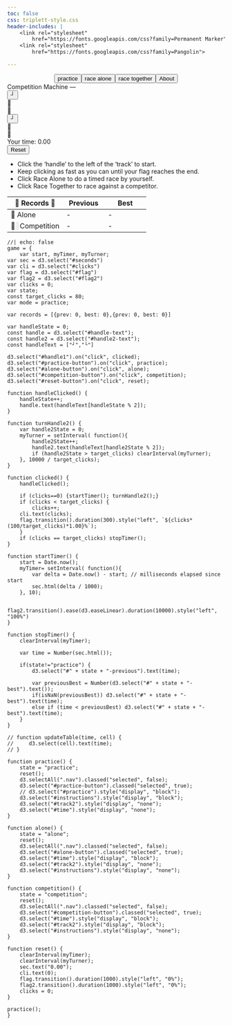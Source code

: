 ```yaml
---
toc: false
css: triplett-style.css
header-includes: |
    <link rel="stylesheet" 
        href="https://fonts.googleapis.com/css?family=Permanent Marker">
    <link rel="stylesheet"
        href="https://fonts.googleapis.com/css?family=Pangolin">

---
```



<div class="game-select" style="width: 100%; display: flex; justify-content: center; font-family: Permanent Marker;">
<button id="practice-button" class="nav">practice</button>
<button id="alone-button" class="nav">race alone</button>
<button id="competition-button" class="nav">race together</button>
<button id="about-button" class="nav">About</button>
</div>

    
<div class="title">Competition Machine &mdash; </div>

<div class="machine">

<div id="track" class="track">
<button type="button" id="handle1" class="handle"><span id="handle-text">┘</span></button>
<div id="finish" class="finish">🏁</div>
<div id="flag" class="flag">🚩</div>
</div>

<div id="track2" class="track">
<button id="handle2" class="handle"><span id="handle2-text">┘</span></button>
<div id="finish"class="finish">🏁</div>
<div id="flag2" class="flag">🚩</div>
</div>

</div>
    
<div id="time"><span>Your time: </span><span id="seconds">0.00</span></div>
<button id="reset-button" class="reset-button nav">Reset</button>
    

<div id="instructions">
<ul>
    <li>Click the 'handle' to the left of the 'track' to start.</li>
    <li>Keep clicking as fast as you can until your flag reaches the end.</li>
    <li>Click Race Alone to do a timed race by yourself.</li>
    <li>Click Race Together to race against a competitor.</li>
</ul>
</div>

<div id="records">
    
<table id="records-table">
    <colgroup>
        <col span="1" style="width: 40%; text-align: right;">
        <col span="1" style="width: 30%;">
        <col span="1" style="width: 30%;">
      </colgroup>
    <thead><th>👑 Records 👑</th><th>Previous</th><th>Best</th></thead>
    <tr><td>🚩 Alone</td><td><span id="alone-previous">-</span></td><td><span id="alone-best">-</span></td></tr>
    <tr><td>🚩<span style="filter: invert(1);">🚩</span>Competition</td><td><span id="competition-previous">-</span></td><td><span id="competition-best">-</span></td></tr>
</table>
</div>


```ojs
//| echo: false
game = {
    var start, myTimer, myTurner;
var sec = d3.select("#seconds")
var cli = d3.select("#clicks")
var flag = d3.select("#flag")
var flag2 = d3.select("#flag2")
var clicks = 0;
var state;
const target_clicks = 80;
var mode = practice;

var records = [{prev: 0, best: 0},{prev: 0, best: 0}]

var handleState = 0;
const handle = d3.select("#handle-text");
const handle2 = d3.select("#handle2-text");
const handleText = ["┘","└"]

d3.select("#handle1").on("click", clicked);
d3.select("#practice-button").on("click", practice);
d3.select("#alone-button").on("click", alone);
d3.select("#competition-button").on("click", competition);
d3.select("#reset-button").on("click", reset);

function handleClicked() {
    handleState++;
    handle.text(handleText[handleState % 2]);
}

function turnHandle2() {
    var handle2State = 0;
    myTurner = setInterval( function(){
        handle2State++;
        handle2.text(handleText[handle2State % 2]);
        if (handle2State > target_clicks) clearInterval(myTurner);
    }, 10000 / target_clicks);
}

function clicked() {
    handleClicked();
    
    if (clicks==0) {startTimer(); turnHandle2();}
    if (clicks < target_clicks) {
        clicks++;
    cli.text(clicks);
    flag.transition().duration(300).style("left", `${clicks*(100/target_clicks)*1.00}%`);
    } 
    if (clicks == target_clicks) stopTimer();
}

function startTimer() {
    start = Date.now();
    myTimer= setInterval( function(){
        var delta = Date.now() - start; // milliseconds elapsed since start
        sec.html(delta / 1000);
    }, 10);

    flag2.transition().ease(d3.easeLinear).duration(10000).style("left", "100%")
}

function stopTimer() {
    clearInterval(myTimer);

    var time = Number(sec.html());

    if(state!="practice") {
        d3.select("#" + state + "-previous").text(time);

        var previousBest = Number(d3.select("#" + state + "-best").text());
        if(isNaN(previousBest)) d3.select("#" + state + "-best").text(time);
        else if (time < previousBest) d3.select("#" + state + "-best").text(time);
    }
}

// function updateTable(time, cell) {
//     d3.select(cell).text(time);
// }

function practice() {
    state = "practice";
    reset();
    d3.selectAll(".nav").classed("selected", false);
    d3.select("#practice-button").classed("selected", true);
    // d3.select("#practice").style("display", "block");
    d3.select("#instructions").style("display", "block");
    d3.select("#track2").style("display", "none");
    d3.select("#time").style("display", "none");
}

function alone() {
    state = "alone";
    reset();
    d3.selectAll(".nav").classed("selected", false);
    d3.select("#alone-button").classed("selected", true);
    d3.select("#time").style("display", "block");
    d3.select("#track2").style("display", "none");
    d3.select("#instructions").style("display", "none");
}

function competition() {
    state = "competition";
    reset();
    d3.selectAll(".nav").classed("selected", false);
    d3.select("#competition-button").classed("selected", true);
    d3.select("#time").style("display", "block");
    d3.select("#track2").style("display", "block");
    d3.select("#instructions").style("display", "none");
}

function reset() {
    clearInterval(myTimer);
    clearInterval(myTurner);
    sec.text("0.00");
    cli.text(0);
    flag.transition().duration(1000).style("left", "0%");
    flag2.transition().duration(1000).style("left", "0%");
    clicks = 0;
}

practice();
}
```

